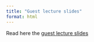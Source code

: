 ```yaml
---
title: "Guest lecture slides"
format: html
---
```


Read here the [guest lecture slides](/documents/week-8/Guyan_Biomedical_sciences_slides.pdf)
